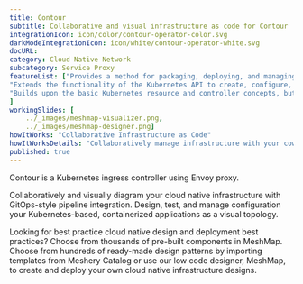 ```yaml
---
title: Contour  
subtitle: Collaborative and visual infrastructure as code for Contour
integrationIcon: icon/color/contour-operator-color.svg
darkModeIntegrationIcon: icon/white/contour-operator-white.svg
docURL: 
category: Cloud Native Network
subcategory: Service Proxy
featureList: ["Provides a method for packaging, deploying, and managing Contour.",
"Extends the functionality of the Kubernetes API to create, configure, and manage instances of Contour on behalf of users.",
"Builds upon the basic Kubernetes resource and controller concepts, but includes domain-specific knowledge to automate the entire lifecycle of Contour."
]
workingSlides: [
    ../_images/meshmap-visualizer.png,
    ../_images/meshmap-designer.png]
howItWorks: "Collaborative Infrastructure as Code"
howItWorksDetails: "Collaboratively manage infrastructure with your coworkers synchronously sharing the same designs."
published: true
---
```

<p>
    Contour is a Kubernetes ingress controller using Envoy proxy.
</p>
<p>
    Collaboratively and visually diagram your cloud native infrastructure with GitOps-style pipeline integration. Design, test, and manage configuration your Kubernetes-based, containerized applications as a visual topology.
</p>
<p>
    Looking for best practice cloud native design and deployment best practices? Choose from thousands of pre-built components in MeshMap. Choose from hundreds of ready-made design patterns by importing templates from Meshery Catalog or use our low code designer, MeshMap, to create and deploy your own cloud native infrastructure designs.
</p>